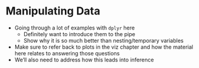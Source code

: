 # Manipulating Data {#manip}

- Going through a lot of examples with `dplyr` here
    + Definitely want to introduce them to the pipe
    + Show why it is so much better than nesting/temporary variables
- Make sure to refer back to plots in the viz chapter and how the
  material here relates to answering those questions
- We'll also need to address how this leads into inference
